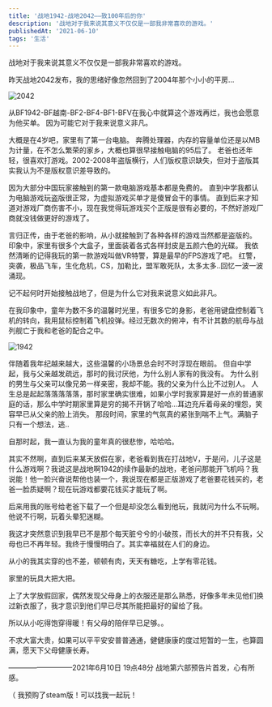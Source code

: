 ```yaml
---
title: '战地1942-战地2042——致100年后的你'
description: '战地对于我来说其意义不仅仅是一部我非常喜欢的游戏。'
publishedAt: '2021-06-10'
tags: '生活'
---
```


战地对于我来说其意义不仅仅是一部我非常喜欢的游戏。

昨天战地2042发布，我的思绪好像忽然回到了2004年那个小小的平房...

![2042](/blog_Imge/2042.png)

从BF1942-BF越南-BF2-BF4-BF1-BFV在我心中就算这个游戏再烂，我也会愿意为他买单。
因为可能它对于我来说意义非凡。

大概是在4岁吧，家里有了第一台电脑。
奔腾处理器，内存的容量单位还是以MB为计量，在不怎么繁荣的家乡，大概也算很早接触电脑的95后了。
老爸也还年轻，很喜欢打游戏。2002-2008年盗版横行，人们版权意识缺失，但对于盗版其实我认为不是版权意识差导致的。

因为大部分中国玩家接触到的第一款电脑游戏基本都是免费的。
直到中学我都认为电脑游戏玩盗版很正常，为虚拟游戏买单才是傻冒会干的事情。
直到后来才知道对游戏厂商伤害不小，现在我觉得玩游戏买个正版是很有必要的，不然好游戏厂商就没钱做更好的游戏了。

言归正传，由于老爸的影响，从小就接触到了各种各样的游戏当然都是盗版的。
印象中，家里有很多个大盒子，里面装着各式各样封皮是五颜六色的光碟。
我依然清晰的记得我玩的第一款游戏叫做VR特警，算是最早的FPS游戏了吧。
红警，突袭，极品飞车，生化危机，CS，加勒比，盟军敢死队，太多太多..回忆一波一波涌现。

记不起何时开始接触战地了，但是为什么它对我来说意义如此非凡。

在我印象中，童年为数不多的温馨时光里，有很多它的身影，老爸用键盘控制着飞机的转向，我用鼠标控制着飞机投弹。经过无数次的俯冲，有不计其数的航母与战列舰亡于我和老爸的配合之中。

![1942](/blog_Imge/1942.png)

伴随着我年纪越来越大，这些温馨的小场景总会时不时浮现在眼前。
但自中学起，我与父亲越发疏远，那时的我讨厌他，为什么别人家有的我没有。
为什么别的男生与父亲可以像兄弟一样亲密，我却不能。我的父亲为什么比不过别人。
人生总是起起落落落落落，那时家里确实很难，如果小学时我家算是好一点的普通家庭的话，那么中学时期家里算是穷的揭不开锅了哈哈...耳边充斥着母亲的埋怨，笑容早已从父亲的脸上消失。
那段时间，家里的气氛真的紧张到喘不上气。满脑子只有一个想法，逃..

自那时起，我一直认为我的童年真的很悲惨，哈哈哈。

其实不然啊，直到后来某天放假在家，老爸看到我在打战地V，于是问，儿子这是什么游戏啊？我说这是战地啊1942的续作最新的战地，老爸问那能开飞机吗？我说能！他一脸兴奋说帮他也装一个，我说现在都是正版游戏了老爸要花钱买的，老爸一脸质疑啊？现在玩游戏都要花钱买才能玩了啊。

后来用我的账号给老爸下载了一个但是却没怎么看到他玩，我就问为什么不玩啊。他说不行啊，玩着头晕犯迷糊。

我这才突然意识到我早已不是那个每天脏兮兮的小破孩，而长大的并不只有我，父母也已不再年轻。我终于慢慢明白了。其实幸福就在人们的身边。

从小的我其实穿的也不差，顿顿有肉，天天有糖吃，上学有零花钱。

家里的玩具大把大把。

上了大学放假回家，偶然发现父母身上的衣服还是那么熟悉，好像多年未见他们换过新衣服了，我才意识到他们早已尽其所能把最好的留给了我。

所以从小吃得饱穿得暖！有父母的陪伴早已足够。。

不求大富大贵，如果可以平平安安普普通通，健健康康的度过短暂的一生，也算圆满，愿天下父母健康长寿。

—————————2021年6月10日 19点48分 战地第六部预告片首发，心有所感。

（ 我预购了steam版！可以找我一起玩！